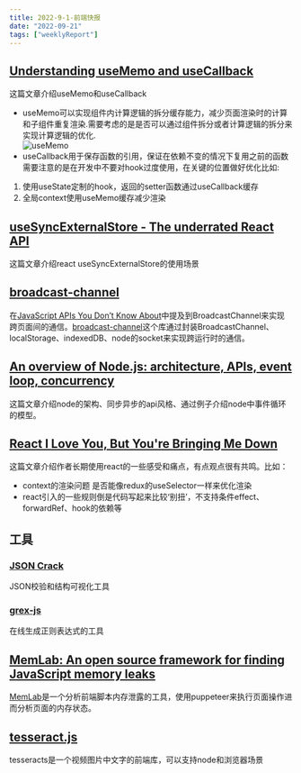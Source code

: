 ```yaml
---
title: 2022-9-1-前端快报
date: "2022-09-21"  
tags: ["weeklyReport"]
---
```


## [Understanding useMemo and useCallback](https://www.joshwcomeau.com/react/usememo-and-usecallback/) 
这篇文章介绍useMemo和useCallback 
* useMemo可以实现组件内计算逻辑的拆分缓存能力，减少页面渲染时的计算和子组件重复渲染.需要考虑的是是否可以通过组件拆分或者计算逻辑的拆分来实现计算逻辑的优化.  
![useMemo](/static/images/weeklyReport/useMemo.jpg)  
* useCallback用于保存函数的引用，保证在依赖不变的情况下复用之前的函数  
需要注意的是在开发中不要对hook过度使用，在关键的位置做好优化比如:
1. 使用useState定制的hook，返回的setter函数通过useCallback缓存
2. 全局context使用useMemo缓存减少渲染

## [useSyncExternalStore - The underrated React API](https://thisweekinreact.com/articles/useSyncExternalStore-the-underrated-react-api)  
这篇文章介绍react useSyncExternalStore的使用场景

## [broadcast-channel](https://github.com/pubkey/broadcast-channel)
在[JavaScript APIs You Don’t Know About](https://www.smashingmagazine.com/2022/09/javascript-api-guide/)中提及到BroadcastChannel来实现跨页面间的通信。[broadcast-channel](https://github.com/pubkey/broadcast-channel)这个库通过封装BroadcastChannel、localStorage、indexedDB、node的socket来实现跨运行时的通信。

## [An overview of Node.js: architecture, APIs, event loop, concurrency](https://2ality.com/2022/09/nodejs-overview.html)  
这篇文章介绍node的架构、同步异步的api风格、通过例子介绍node中事件循环的模型。

## [React I Love You, But You're Bringing Me Down](https://marmelab.com/blog/2022/09/20/react-i-love-you.html)
这篇文章介绍作者长期使用react的一些感受和痛点，有点观点很有共鸣。比如：
* context的渲染问题 是否能像redux的useSelector一样来优化渲染
* react引入的一些规则倒是代码写起来比较‘别扭’，不支持条件effect、forwardRef、hook的依赖等  


## 工具

### [JSON Crack](https://github.com/AykutSarac/jsoncrack.com)  
JSON校验和结构可视化工具

### [grex-js](https://pemistahl.github.io/grex-js/)  
在线生成正则表达式的工具

## [MemLab: An open source framework for finding JavaScript memory leaks](https://engineering.fb.com/2022/09/12/open-source/memlab/)  
[MemLab](https://github.com/facebookincubator/memlab)是一个分析前端脚本内存泄露的工具，使用puppeteer来执行页面操作进而分析页面的内存状态。

## [tesseract.js](https://github.com/naptha/tesseract.js#tesseractjs)  
tesseracts是一个视频图片中文字的前端库，可以支持node和浏览器场景





